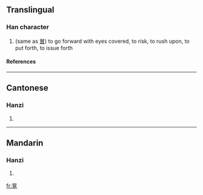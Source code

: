 ==Translingual==
===Han character===
{{Han char|rn=13|rad=冂|as=09|sn=11|four=|canj=日月山山 (ABUU)}}
# (same as [[冒]]) to go forward with eyes covered, to risk, to rush upon, to put forth, to issue forth
====References====
{{Han ref|kx=0129.290|hdz=21512.100|uh=34BB|ud=13499}}

----
==Cantonese==
===Hanzi===
{{yue-hanzi|jyut=|y=mou6}}
# {{defn|Cantonese}}

----
==Mandarin==
===Hanzi===
{{cmn-hanzi|pin=[[mào]] (mao4)|wg=mao<sup>4</sup>}}
# {{defn|Mandarin}}

[[fr:㒻]]